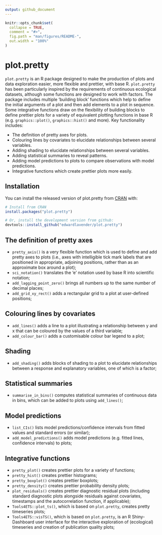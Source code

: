 ```yaml
---
output: github_document
---
```


```r
knitr::opts_chunk$set(
  collapse = TRUE,
  comment = "#>",
  fig.path = "man/figures/README-",
  out.width = "100%"
)
```

# plot.pretty

<!-- badges: start -->
<!-- badges: end -->

`plot.pretty` is an R package designed to make the production of plots and data exploration easier, more flexible and prettier, with base R. `plot.pretty` has been particularly inspired by the requirements of continuous ecological datasets, although some functions are designed to work with factors. The package includes multiple 'building block' functions which help to define the initial arguments of a plot and then add elements to a plot in sequence. Some integrative functions draw on the flexibility of building blocks to define prettier plots for a variety of equivalent plotting functions in base R (e.g. `graphics::plot()`, `graphics::hist()` and more). Key functionality includes: 

  * The definition of pretty axes for plots. 
  * Colouring lines by covariates to elucidate relationships between several variables. 
  * Adding shading to elucidate relationships between several variables. 
  * Adding statistical summaries to reveal patterns. 
  * Adding model predictions to plots to compare observations with model predictions. 
  * Integrative functions which create prettier plots more easily. 

## Installation

You can install the released version of plot.pretty from [CRAN](https://CRAN.R-project.org) with:

``` r
# Install from CRAN 
install.packages("plot.pretty")

# Or, install the development version from github:
devtools::install_github("edwardlavender/plot.pretty")
```

## The definition of pretty axes

* `pretty_axis()` is a very flexible function which is used to define and add pretty axes to plots (i.e., axes with intelligible tick mark labels that are positioned in appropriate, adjoining positions, rather than as an approximate box around a plot);
* `sci_notation()` translates the 'e' notation used by base R into scientific notation;
* `add_lagging_point_zero()` brings all numbers up to the same number of decimal places;
* `add_grid_xy_rect()` adds a rectangular grid to a plot at user-defined positions;

## Colouring lines by covariates

* `add_lines()` adds a line to a plot illustrating a relationship between y and x that can be coloured by the values of a third variable;
* `add_colour_bar()` adds a customisable colour bar legend to a plot;

## Shading

* `add_shading()` adds blocks of shading to a plot to elucidate relationships between a response and explanatory variables, one of which is a factor;

## Statistical summaries

* `summarise_in_bins()` computes statistical summaries of continuous data in bins, which can be added to plots using `add_lines()`;

## Model predictions 

* `list_CIs()` lists model predictions/confidence intervals from fitted values and standard errors (or similar);
* `add_model_predictions()` adds model predictions (e.g. fitted lines, confidence intervals) to plots;

## Integrative functions 

* `pretty_plot()` creates prettier plots for a variety of functions; 
* `pretty_hist()` creates prettier histograms;
* `pretty_boxplot()` creates prettier boxplots;
* `pretty_density()` creates prettier probability density plots;
* `plot_residuals()` creates prettier diagnostic residual plots (including standard diagnostic plots alongside residuals against covariates, timestamps and the autocorrelation function, if applicable); 
* `Tools4ETS::plot_ts()`, which is based on `plot.pretty`, creates pretty timeseries plots;
* `Tools4ETS::visTS()`, which is based on `plot.pretty`, is an R Shiny-Dashboard user interface for the interactive exploration of (ecological) timeseries and creation of publication quality plots;


